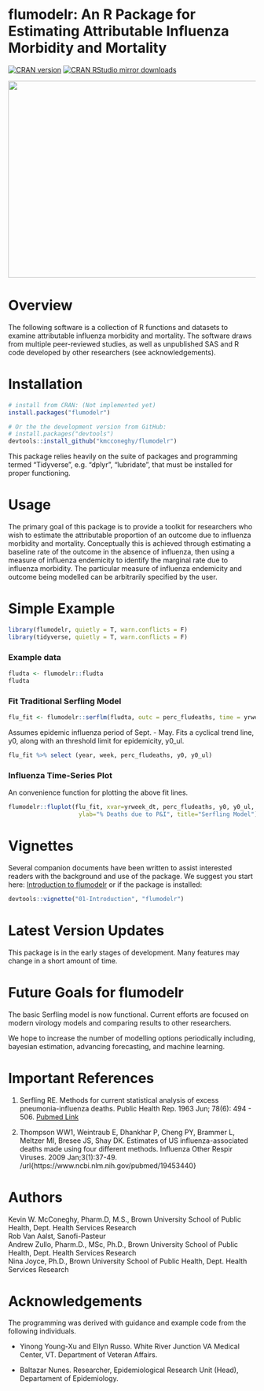 flumodelr: An R Package for Estimating Attributable Influenza Morbidity and Mortality
===============

[![CRAN version](https://www.r-pkg.org/badges/version/flumodelr)](https://cran.r-project.org/package=flumodelr)
[![CRAN RStudio mirror downloads](https://cranlogs.r-pkg.org/badges/flumodelr)](https://cran.r-project.org/package=flumodelr)

<img src="man/figures/flumodelr_cdc122ex.jpeg" width=600 height=400 align="center"/>  

# Overview  
The following software is a collection of R functions and datasets to examine attributable influenza morbidity and mortality. The software draws from multiple peer-reviewed studies, as well as unpublished SAS and R code developed by other researchers (see acknowledgements).  

# Installation  
```r
# install from CRAN: (Not implemented yet)
install.packages("flumodelr")

# Or the the development version from GitHub:
# install.packages("devtools")
devtools::install_github("kmcconeghy/flumodelr")
```
This package relies heavily on the suite of packages and programming termed "Tidyverse", e.g. "dplyr", "lubridate", that must be installed for proper functioning.  

# Usage  
The primary goal of this package is to provide a toolkit for researchers who wish to estimate the attributable proportion of an outcome due to influenza morbidity and mortality. Conceptually this is achieved through estimating a baseline rate of the outcome in the absence of influenza, then using a measure of influenza endemicity to identify the marginal rate due to influenza morbidity. The particular measure of influenza endemicity and outcome being modelled can be arbitrarily specified by the user.  

# Simple Example  
```r
library(flumodelr, quietly = T, warn.conflicts = F)
library(tidyverse, quietly = T, warn.conflicts = F)
```

### Example data  
```r
fludta <- flumodelr::fludta
fludta
```

### Fit Traditional Serfling Model
```r
flu_fit <- flumodelr::serflm(fludta, outc = perc_fludeaths, time = yrweek_dt)
```

Assumes epidemic influenza period of Sept. - May.  Fits a cyclical trend line, y0, along with an threshold limit for epidemicity, y0_ul.  

```r
flu_fit %>% select (year, week, perc_fludeaths, y0, y0_ul)
```

### Influenza Time-Series Plot  
An convenience function for plotting the above fit lines.  
```r
flumodelr::fluplot(flu_fit, xvar=yrweek_dt, perc_fludeaths, y0, y0_ul,
                    ylab="% Deaths due to P&I", title="Serfling Model")
```

# Vignettes  
Several companion documents have been written to assist interested readers with the background and use of the package. We suggest you start here:
[Introduction to flumodelr](https://kmcconeghy.github.io/flumodelr/index.html) or if the package is installed:  
```r
devtools::vignette("01-Introduction", "flumodelr")
```

# Latest Version Updates  
This package is in the early stages of development. Many features may change in a short amount of time.  

# Future Goals for flumodelr  
The basic Serfling model is now functional. Current efforts are focused on modern virology models and comparing results to other researchers.  

We hope to increase the number of modelling options periodically including, bayesian estimation, advancing forecasting, and machine learning.  

# Important References   
 1. Serfling RE. Methods for current statistical analysis of excess pneumonia-influenza deaths. Public Health Rep. 1963 Jun; 78(6): 494 - 506.  [Pubmed Link](https://www.ncbi.nlm.nih.gov/pmc/articles/PMC1915276/)  

 2. Thompson WW1, Weintraub E, Dhankhar P, Cheng PY, Brammer L, Meltzer MI, Bresee JS, Shay DK. Estimates of US influenza-associated deaths made using four different methods. Influenza Other Respir Viruses. 2009 Jan;3(1):37-49. /url{https://www.ncbi.nlm.nih.gov/pubmed/19453440}

# Authors  
Kevin W. McConeghy, Pharm.D, M.S., Brown University School of Public Health, Dept. Health Services Research  
Rob Van Aalst, Sanofi-Pasteur  
Andrew Zullo, Pharm.D., MSc, Ph.D., Brown University School of Public Health, Dept. Health Services Research  
Nina Joyce, Ph.D., Brown University School of Public Health, Dept. Health Services Research  

# Acknowledgements  
The programming was derived with guidance and example code from the following individuals.  

* Yinong Young-Xu and Ellyn Russo. White River Junction VA Medical Center, VT. Department of Veteran Affairs.  

* Baltazar Nunes. Researcher, Epidemiological Research Unit (Head), Departament of Epidemiology.  

